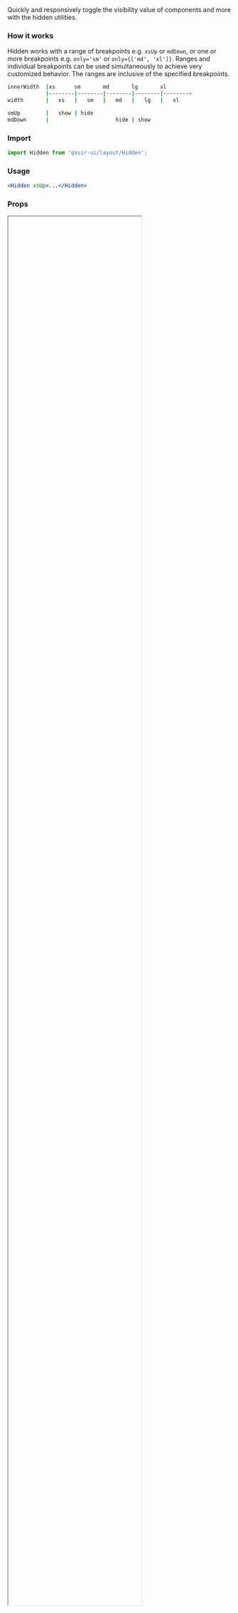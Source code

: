 
<Meta title="Components/Layout/Hidden" />

<Title>Hidden</Title>
<Subtitle>Quickly and responsively toggle the visibility value of components and more with the hidden utilities.</Subtitle>

### How it works
<Subtitle>
  Hidden works with a range of breakpoints e.g. <code>xsUp</code> or <code>mdDown</code>, or one or more breakpoints e.g. <code>only='sm'</code> or <code>only={['md', 'xl']}</code>.
Ranges and individual breakpoints can be used simultaneously to achieve very customized behavior.
The ranges are inclusive of the specified breakpoints.
</Subtitle>

```sh 
innerWidth  |xs      sm       md       lg       xl
            |--------|--------|--------|--------|-------->
width       |   xs   |   sm   |   md   |   lg   |   xl

smUp        |   show | hide
mdDown      |                     hide | show
```

### Import

```jsx
import Hidden from 'qasir-ui/layout/Hidden';
```

### Usage

```jsx
<Hidden xsUp>...</Hidden>
```

### Props

<IFrame url="https://material-ui.com/api/hidden/#props" height="80%" defaultCollapsed />